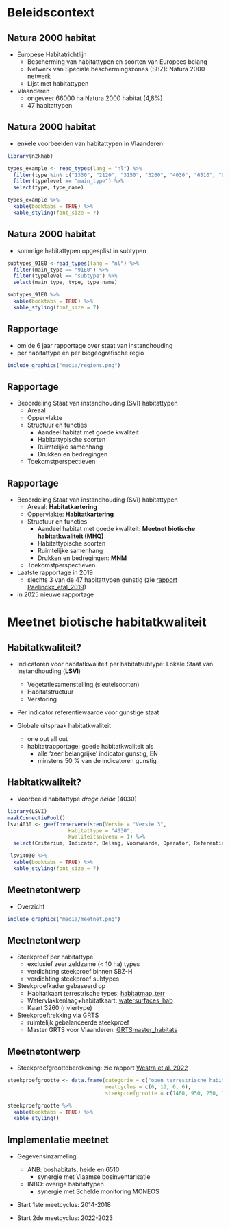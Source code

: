 # Beleidscontext

## Natura 2000 habitat

- Europese Habitatrichtlijn
  - Bescherming van habitattypen en soorten van Europees belang
  - Netwerk van Speciale beschermingszones (SBZ): Natura 2000 netwerk
  - Lijst met habitattypen
  
- Vlaanderen
  - ongeveer 66000 ha Natura 2000 habitat (4,8%)
  - 47 habitattypen

## Natura 2000 habitat

- enkele voorbeelden van habitattypen in Vlaanderen

```r
library(n2khab)

types_example <- read_types(lang = "nl") %>%
  filter(type %in% c("1330", "2120", "3150", "3260", "4030", "6510", "91E0")) %>%
  filter(typelevel == "main_type") %>%
  select(type, type_name) 
```

```r
types_example %>%
  kable(booktabs = TRUE) %>%
  kable_styling(font_size = 7)
```


## Natura 2000 habitat

- sommige habitattypen opgesplist in subtypen

```r
subtypes_91E0 <-read_types(lang = "nl") %>%
  filter(main_type == "91E0") %>%
  filter(typelevel == "subtype") %>%
  select(main_type, type, type_name) 
```

```r
subtypes_91E0 %>%
  kable(booktabs = TRUE) %>%
  kable_styling(font_size = 7)
```


## Rapportage

- om de 6 jaar rapportage over staat van instandhouding 
- per habitattype en per biogeografische regio

```r
include_graphics("media/regions.png")
```

## Rapportage

- Beoordeling Staat van instandhouding (SVI) habitattypen
  - Areaal
  - Oppervlakte
  - Structuur en functies
    - Aandeel habitat met goede kwaliteit
    - Habitattypische soorten
    - Ruimtelijke samenhang
    - Drukken en bedregingen
  - Toekomstperspectieven

## Rapportage

- Beoordeling Staat van instandhouding (SVI) habitattypen
  - Areaal: **Habitatkartering**
  - Oppervlakte: **Habitatkartering**
  - Structuur en functies
    - Aandeel habitat met goede kwaliteit: **Meetnet biotische habitatkwaliteit (MHQ)**
    - Habitattypische soorten
    - Ruimtelijke samenhang
    - Drukken en bedregingen: **MNM**
  - Toekomstperspectieven

- Laatste rapportage in 2019
  - slechts 3 van de 47 habitattypen gunstig (zie [rapport Paelinckx_etal_2019](https://purews.inbo.be/ws/portalfiles/portal/16266937/Paelinckx_etal_2019_RegionaleStaatVanInstandhoudingVoorDeHabitattypenVanDeHabitatrichtlijnRapportageperiode20132018.pdf))
- in 2025 nieuwe rapportage

# Meetnet biotische habitatkwaliteit

## Habitatkwaliteit?

- Indicatoren voor habitatkwaliteit per habitatsubtype: Lokale Staat van Instandhouding (**LSVI**)
  - Vegetatiesamenstelling (sleutelsoorten)
  - Habitatstructuur
  - Verstoring
  
- Per indicator referentiewaarde voor gunstige staat

- Globale uitspraak habitatkwaliteit
  - one out all out
  - habitatrapportage: goede habitatkwaliteit als
    - alle 'zeer belangrijke' indicator gunstig, EN
    - minstens 50 % van de indicatoren gunstig

## Habitatkwaliteit?

- Voorbeeld habitattype *droge heide* (4030) 

```r
library(LSVI)
maakConnectiePool()
lsvi4030 <- geefInvoervereisten(Versie = "Versie 3",
                    Habitattype = "4030",
                    Kwaliteitsniveau = 1) %>%
  select(Criterium, Indicator, Belang, Voorwaarde, Operator, Referentiewaarde)
```

```r
 lsvi4030 %>%
  kable(booktabs = TRUE) %>% 
  kable_styling(font_size = 7)
```

## Meetnetontwerp

+ Overzicht

```r
include_graphics("media/meetnet.png")
```
## Meetnetontwerp

+ Steekproef per habitattype
  + exclusief zeer zeldzame (< 10 ha) types
  + verdichting steekproef binnen SBZ-H
  + verdichting steekproef subtypes

+ Steekproefkader gebaseerd op
  + Habitatkaart terrestrische types: [habitatmap_terr](https://zenodo.org/records/13886579)
  + Watervlakkenlaag+habitatkaart: [watersurfaces_hab](https://zenodo.org/records/14621825)
  + Kaart 3260 (riviertype)
  
+ Steekproeftrekking via GRTS
  + ruimtelijk gebalanceerde steekproef
  + Master GRTS voor Vlaanderen: [GRTSmaster_habitats](https://zenodo.org/records/2682323)
  
## Meetnetontwerp  

+ Steekproefgrootteberekening: zie rapport [Westra et al. 2022](https://publicaties.vlaanderen.be/view-file/52364)

```r
steekproefgrootte <- data.frame(categorie = c("open terrestrische habitats", "boshabitats", "stilstaande wateren", "stromende wateren"),
                                meetcyclus = c(6, 12, 6, 6),
                                steekproefgrootte = c(1460, 950, 250, 100))

steekproefgrootte %>%
  kable(booktabs = TRUE) %>%
  kable_styling()
```


## Implementatie meetnet

+ Gegevensinzameling
  + ANB: boshabitats, heide en 6510
    + synergie met Vlaamse bosinventarisatie
  + INBO: overige habitattypen
    + synergie met Schelde monitoring MONEOS
  
+ Start 1ste meetcyclus: 2014-2018

+ Start 2de meetcyclus: 2022-2023 
  

